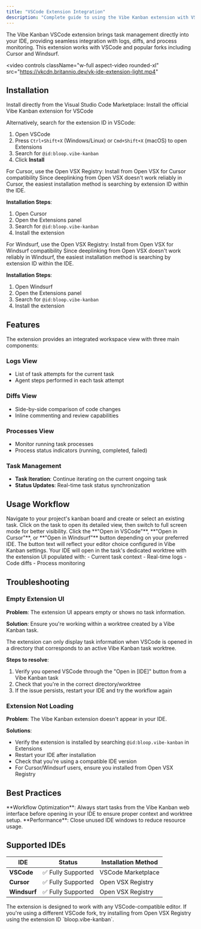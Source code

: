 ```yaml
---
title: "VSCode Extension Integration"
description: "Complete guide to using the Vibe Kanban extension with VSCode, Cursor, and Windsurf"
---
```


The Vibe Kanban VSCode extension brings task management directly into your IDE, providing seamless integration with logs, diffs, and process monitoring. This extension works with VSCode and popular forks including Cursor and Windsurf.

<video
  controls
  className="w-full aspect-video rounded-xl"
  src="https://vkcdn.britannio.dev/vk-ide-extension-light.mp4"
></video>

## Installation

<Tabs>
<Tab title="VSCode">
Install directly from the Visual Studio Code Marketplace:

<Card title="VSCode Marketplace" icon="download" href="https://marketplace.visualstudio.com/items?itemName=bloop.vibe-kanban">
  Install the official Vibe Kanban extension for VSCode
</Card>

Alternatively, search for the extension ID in VSCode:
1. Open VSCode
2. Press `Ctrl+Shift+X` (Windows/Linux) or `Cmd+Shift+X` (macOS) to open Extensions
3. Search for `@id:bloop.vibe-kanban`
4. Click **Install**
</Tab>

<Tab title="Cursor">
For Cursor, use the Open VSX Registry:

<Card title="Open VSX Registry" icon="download" href="https://open-vsx.org/extension/bloop/vibe-kanban">
  Install from Open VSX for Cursor compatibility
</Card>

<Tip>
Since deeplinking from Open VSX doesn't work reliably in Cursor, the easiest installation method is searching by extension ID within the IDE.
</Tip>

**Installation Steps**:
1. Open Cursor
2. Open the Extensions panel
3. Search for `@id:bloop.vibe-kanban`
4. Install the extension
</Tab>

<Tab title="Windsurf">
For Windsurf, use the Open VSX Registry:

<Card title="Open VSX Registry" icon="download" href="https://open-vsx.org/extension/bloop/vibe-kanban">
  Install from Open VSX for Windsurf compatibility
</Card>

<Tip>
Since deeplinking from Open VSX doesn't work reliably in Windsurf, the easiest installation method is searching by extension ID within the IDE.
</Tip>

**Installation Steps**:
1. Open Windsurf
2. Open the Extensions panel
3. Search for `@id:bloop.vibe-kanban`
4. Install the extension
</Tab>
</Tabs>

## Features

The extension provides an integrated workspace view with three main components:

### Logs View
- List of task attempts for the current task
- Agent steps performed in each task attempt

### Diffs View  
- Side-by-side comparison of code changes
- Inline commenting and review capabilities

### Processes View
- Monitor running task processes
- Process status indicators (running, completed, failed)

### Task Management
- **Task Iteration**: Continue iterating on the current ongoing task
- **Status Updates**: Real-time task status synchronization

## Usage Workflow

<Steps>
<Step title="Start a task in Vibe Kanban">
  Navigate to your project's kanban board and create or select an existing task.
</Step>

<Step title="Open task in full screen">
  Click on the task to open its detailed view, then switch to full screen mode for better visibility.
</Step>

<Step title="Launch IDE integration">
  Click the **"Open in VSCode"**, **"Open in Cursor"**, or **"Open in Windsurf"** button depending on your preferred IDE.
  
  <Note>
  The button text will reflect your editor choice configured in Vibe Kanban settings.
  </Note>
</Step>

<Step title="Work in your IDE">
  Your IDE will open in the task's dedicated worktree with the extension UI populated with:
  - Current task context
  - Real-time logs
  - Code diffs
  - Process monitoring
</Step>
</Steps>

## Troubleshooting

### Empty Extension UI

**Problem**: The extension UI appears empty or shows no task information.

**Solution**: Ensure you're working within a worktree created by a Vibe Kanban task.

<Warning>
The extension can only display task information when VSCode is opened in a directory that corresponds to an active Vibe Kanban task worktree.
</Warning>

**Steps to resolve**:
1. Verify you opened VSCode through the "Open in [IDE]" button from a Vibe Kanban task
2. Check that you're in the correct directory/worktree
3. If the issue persists, restart your IDE and try the workflow again

### Extension Not Loading

**Problem**: The Vibe Kanban extension doesn't appear in your IDE.

**Solutions**:
- Verify the extension is installed by searching `@id:bloop.vibe-kanban` in Extensions
- Restart your IDE after installation
- Check that you're using a compatible IDE version
- For Cursor/Windsurf users, ensure you installed from Open VSX Registry

## Best Practices

<Tip>
**Workflow Optimization**: Always start tasks from the Vibe Kanban web interface before opening in your IDE to ensure proper context and worktree setup.
</Tip>

<Tip>
**Performance**: Close unused IDE windows to reduce resource usage.
</Tip>

## Supported IDEs

| IDE | Status | Installation Method |
|-----|--------|-------------------|
| **VSCode** | ✅ Fully Supported | VSCode Marketplace |
| **Cursor** | ✅ Fully Supported | Open VSX Registry |  
| **Windsurf** | ✅ Fully Supported | Open VSX Registry |

<Info>
The extension is designed to work with any VSCode-compatible editor. If you're using a different VSCode fork, try installing from Open VSX Registry using the extension ID `bloop.vibe-kanban`.
</Info>
